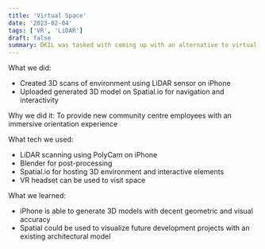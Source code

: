 ```yaml
---
title: 'Virtual Space'
date: '2023-02-04'
tags: ['VR', 'LiDAR']
draft: false
summary: DKIL was tasked with coming up with an alternative to virtual tours, something that could familiarize new community centre employees without them requiring to come in person, or have someone give them an online tour
---
```


What we did:

- Created 3D scans of environment using LiDAR sensor on iPhone
- Uploaded generated 3D model on Spatial.io for navigation and interactivity

Why we did it:
To provide new community centre employees with an immersive orientation experience

What tech we used:

- LiDAR scanning using PolyCam on iPhone
- Blender for post-processing
- Spatial.io for hosting 3D environment and interactive elements
- VR headset can be used to visit space

What we learned:

- iPhone is able to generate 3D models with decent geometric and visual accuracy
- Spatial could be used to visualize future development projects with an existing architectural model
